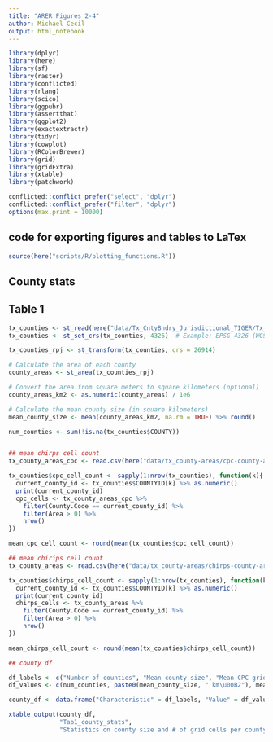 ```yaml
---
title: "ARER Figures 2-4"
author: Michael Cecil
output: html_notebook
---
```



```r

library(dplyr)
library(here)
library(sf)
library(raster)
library(conflicted)
library(rlang)
library(scico)
library(ggpubr)
library(assertthat)
library(ggplot2)
library(exactextractr)
library(tidyr)
library(cowplot)
library(RColorBrewer)
library(grid)
library(gridExtra)
library(xtable)
library(patchwork)

conflicted::conflict_prefer("select", "dplyr")
conflicted::conflict_prefer("filter", "dplyr")
options(max.print = 10000)


```

## code for exporting figures and tables to LaTex
```r
source(here("scripts/R/plotting_functions.R"))
```



## County stats
## Table 1

```r


tx_counties <- st_read(here("data/Tx_CntyBndry_Jurisdictional_TIGER/Tx_CntyBndry_Jurisdictional_TIGER.shp"))
tx_counties <- st_set_crs(tx_counties, 4326)  # Example: EPSG 4326 (WGS84)

tx_counties_rpj <- st_transform(tx_counties, crs = 26914)

# Calculate the area of each county
county_areas <- st_area(tx_counties_rpj)

# Convert the area from square meters to square kilometers (optional)
county_areas_km2 <- as.numeric(county_areas) / 1e6

# Calculate the mean county size (in square kilometers)
mean_county_size <- mean(county_areas_km2, na.rm = TRUE) %>% round()

num_counties <- sum(!is.na(tx_counties$COUNTY))


## mean chirps cell count
tx_county_areas_cpc <- read.csv(here("data/tx_county-areas/cpc-county-areas.csv"))

tx_counties$cpc_cell_count <- sapply(1:nrow(tx_counties), function(k){
  current_county_id <- tx_counties$COUNTYID[k] %>% as.numeric()
  print(current_county_id)
  cpc_cells <- tx_county_areas_cpc %>% 
    filter(County.Code == current_county_id) %>% 
    filter(Area > 0) %>% 
    nrow()
})

mean_cpc_cell_count <- round(mean(tx_counties$cpc_cell_count))

## mean chirips cell count
tx_county_areas <- read.csv(here("data/tx_county-areas/chirps-county-areas.csv"))

tx_counties$chirps_cell_count <- sapply(1:nrow(tx_counties), function(k){
  current_county_id <- tx_counties$COUNTYID[k] %>% as.numeric()
  print(current_county_id)
  chirps_cells <- tx_county_areas %>% 
    filter(County.Code == current_county_id) %>% 
    filter(Area > 0) %>% 
    nrow()
})

mean_chirps_cell_count <- round(mean(tx_counties$chirps_cell_count))

## county df

df_labels <- c("Number of counties", "Mean county size", "Mean CPC grids per county", "Mean CHIRPS grids per county")
df_values <- c(num_counties, paste0(mean_county_size, " km\u00B2"), mean_cpc_cell_count, mean_chirps_cell_count )

county_df <- data.frame("Characteristic" = df_labels, "Value" = df_values)

xtable_output(county_df, 
              "Tab1_county_stats",
              "Statistics on county size and # of grid cells per county.")

```


